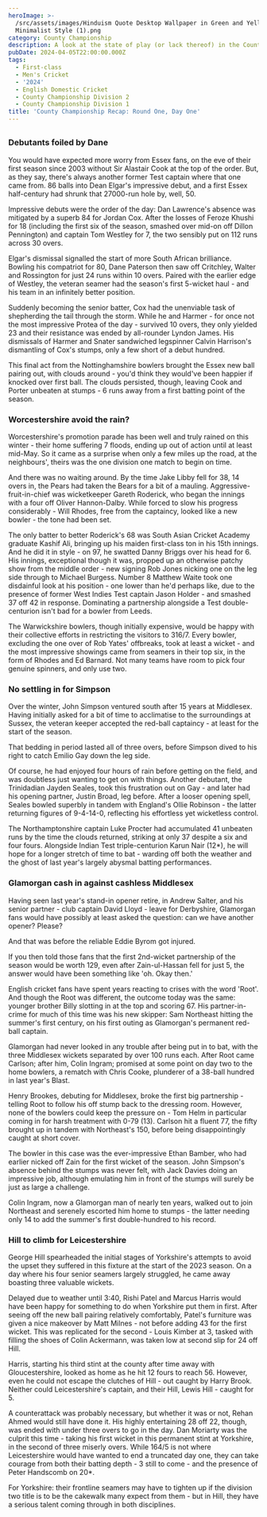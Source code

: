 ```yaml
---
heroImage: >-
  /src/assets/images/Hinduism Quote Desktop Wallpaper in Green and Yellow
  Minimalist Style (1).png
category: County Championship
description: A look at the state of play (or lack thereof) in the County Championship
pubDate: 2024-04-05T22:00:00.000Z
tags:
  - First-class
  - Men's Cricket
  - '2024'
  - English Domestic Cricket
  - County Championship Division 2
  - County Championship Division 1
title: 'County Championship Recap: Round One, Day One'
---
```


##

### Debutants foiled by Dane

You would have expected more worry from Essex fans, on the eve of their first season since 2003 without Sir Alastair Cook at the top of the order. But, as they say, there's always another former Test captain where that one came from. 86 balls into Dean Elgar's impressive debut, and a first Essex half-century had shrunk that 27000-run hole by, well, 50.

Impressive debuts were the order of the day: Dan Lawrence's absence was mitigated by a superb 84 for Jordan Cox. After the losses of Feroze Khushi for 18 (including the first six of the season, smashed over mid-on off Dillon Pennington) and captain Tom Westley for 7, the two sensibly put on 112 runs across 30 overs.

Elgar's dismissal signalled the start of more South African brilliance. Bowling his compatriot for 80, Dane Paterson then saw off Critchley, Walter and Rossington for just 24 runs within 10 overs. Paired with the earlier edge of Westley, the veteran seamer had the season's first 5-wicket haul - and his team in an infinitely better position.

Suddenly becoming the senior batter, Cox had the unenviable task of shepherding the tail through the storm. While he and Harmer - for once not the most impressive Protea of the day - survived 10 overs, they only yielded 23 and their resistance was ended by all-rounder Lyndon James. His dismissals of Harmer and Snater sandwiched legspinner Calvin Harrison's dismantling of Cox's stumps, only a few short of a debut hundred.

This final act from the Nottinghamshire bowlers brought the Essex new ball pairing out, with clouds around - you'd think they would've been happier if knocked over first ball. The clouds persisted, though, leaving Cook and Porter unbeaten at stumps - 6 runs away from a first batting point of the season.

### Worcestershire avoid the rain?

Worcestershire's promotion parade has been well and truly rained on this winter - their home suffering 7 floods, ending up out of action until at least mid-May. So it came as a surprise when only a few miles up the road, at the neighbours', theirs was the one division one match to begin on time.

And there was no waiting around. By the time Jake Libby fell for 38, 14 overs in, the Pears had taken the Bears for a bit of a mauling. Aggressive-fruit-in-chief was wicketkeeper Gareth Roderick, who began the innings with a four off Oliver Hannon-Dalby. While forced to slow his progress considerably - Will Rhodes, free from the captaincy, looked like a new bowler - the tone had been set.

The only batter to better Roderick's 68 was South Asian Cricket Academy graduate Kashif Ali, bringing up his maiden first-class ton in his 15th innings. And he did it in style - on 97, he swatted Danny Briggs over his head for 6. His innings, exceptional though it was, propped up an otherwise patchy show from the middle order - new signing Rob Jones nicking one on the leg side through to Michael Burgess. Number 8 Matthew Waite took one disdainful look at his position - one lower than he'd perhaps like, due to the presence of former West Indies Test captain Jason Holder - and smashed 37 off 42 in response. Dominating a partnership alongside a Test double-centurion isn't bad for a bowler from Leeds.

The Warwickshire bowlers, though initially expensive, would be happy with their collective efforts in restricting the visitors to 316/7. Every bowler, excluding the one over of Rob Yates' offbreaks, took at least a wicket - and the most impressive showings came from seamers in their top six, in the form of Rhodes and Ed Barnard. Not many teams have room to pick four genuine spinners, and only use two.

### No settling in for Simpson

Over the winter, John Simpson ventured south after 15 years at Middlesex. Having initially asked for a bit of time to acclimatise to the surroundings at Sussex, the veteran keeper accepted the red-ball captaincy - at least for the start of the season.

That bedding in period lasted all of three overs, before Simpson dived to his right to catch Emilio Gay down the leg side.

Of course, he had enjoyed four hours of rain before getting on the field, and was doubtless just wanting to get on with things. Another debutant, the Trinidadian Jayden Seales, took this frustration out on Gay - and later had his opening partner, Justin Broad, leg before. After a looser opening spell, Seales bowled superbly in tandem with England's Ollie Robinson - the latter returning figures of 9-4-14-0, reflecting his effortless yet wicketless control.

The Northamptonshire captain Luke Procter had accumulated 41 unbeaten runs by the time the clouds returned, striking at only 37 despite a six and four fours. Alongside Indian Test triple-centurion Karun Nair (12\*), he will hope for a longer stretch of time to bat - warding off both the weather and the ghost of last year's largely abysmal batting performances.

### Glamorgan cash in against cashless Middlesex

Having seen last year's stand-in opener retire, in Andrew Salter, and his senior partner - club captain David Lloyd - leave for Derbyshire, Glamorgan fans would have possibly at least asked the question: can we have another opener? Please?

And that was before the reliable Eddie Byrom got injured.

If you then told those fans that the first 2nd-wicket partnership of the season would be worth 129, even after Zain-ul-Hassan fell for just 5, the answer would have been something like 'oh. Okay then.'

English cricket fans have spent years reacting to crises with the word 'Root'. And though the Root was different, the outcome today was the same: younger brother Billy slotting in at the top and scoring 67. His partner-in-crime for much of this time was his new skipper: Sam Northeast hitting the summer's first century, on his first outing as Glamorgan's permanent red-ball captain.

Glamorgan had never looked in any trouble after being put in to bat, with the three Middlesex wickets separated by over 100 runs each. After Root came Carlson; after him, Colin Ingram; promised at some point on day two to the home bowlers, a rematch with Chris Cooke, plunderer of a 38-ball hundred in last year's Blast.

Henry Brookes, debuting for Middlesex, broke the first big partnership - telling Root to follow his off stump back to the dressing room. However, none of the bowlers could keep the pressure on - Tom Helm in particular coming in for harsh treatment with 0-79 (13). Carlson hit a fluent 77, the fifty brought up in tandem with Northeast's 150, before being disappointingly caught at short cover.

The bowler in this case was the ever-impressive Ethan Bamber, who had earlier nicked off Zain for the first wicket of the season. John Simpson's absence behind the stumps was never felt, with Jack Davies doing an impressive job, although emulating him in front of the stumps will surely be just as large a challenge.

Colin Ingram, now a Glamorgan man of nearly ten years, walked out to join Northeast and serenely escorted him home to stumps - the latter needing only 14 to add the summer's first double-hundred to his record.

### Hill to climb for Leicestershire

George Hill spearheaded the initial stages of Yorkshire's attempts to avoid the upset they suffered in this fixture at the start of the 2023 season. On a day where his four senior seamers largely struggled, he came away boasting three valuable wickets.

Delayed due to weather until 3:40, Rishi Patel and Marcus Harris would have been happy for something to do when Yorkshire put them in first. After seeing off the new ball pairing relatively comfortably, Patel's furniture was given a nice makeover by Matt Milnes - not before adding 43 for the first wicket. This was replicated for the second - Louis Kimber at 3, tasked with filling the shoes of Colin Ackermann, was taken low at second slip for 24 off Hill.

Harris, starting his third stint at the county after time away with Gloucestershire, looked as home as he hit 12 fours to reach 56. However, even he could not escape the clutches of Hill - out caught by Harry Brook. Neither could Leicestershire's captain, and their Hill, Lewis Hill - caught for 5.

A counterattack was probably necessary, but whether it was or not, Rehan Ahmed would still have done it. His highly entertaining 28 off 22, though, was ended with under three overs to go in the day. Dan Moriarty was the culprit this time - taking his first wicket in this permanent stint at Yorkshire, in the second of three miserly overs. While 164/5 is not where Leicestershire would have wanted to end a truncated day one, they can take courage from both their batting depth - 3 still to come - and the presence of Peter Handscomb on 20\*.

For Yorkshire: their frontline seamers may have to tighten up if the division two title is to be the cakewalk many expect from them - but in Hill, they have a serious talent coming through in both disciplines.

